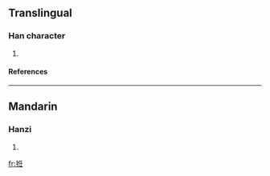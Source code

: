==Translingual==
===Han character===
{{Han char|rn=64|rad=手|as=06|sn=9|four=5201<sub>4</sub>|canj=手人竹土 (QOHG)}}
# {{defn|Han|sort=手06}}
====References====
{{Han ref|kx=0427.230|dkj=11992|dj=0776.200|hdz=31871.070|uh=62F0|ud=25328|bh=CEE6|bd=52966}}
----
==Mandarin==
===Hanzi===
{{cmn-hanzi|pin=[[nǐn]] ([[nin3]])|wg=nin<sup>3</sup>}}
# {{defn|Mandarin}}

[[fr:拰]]